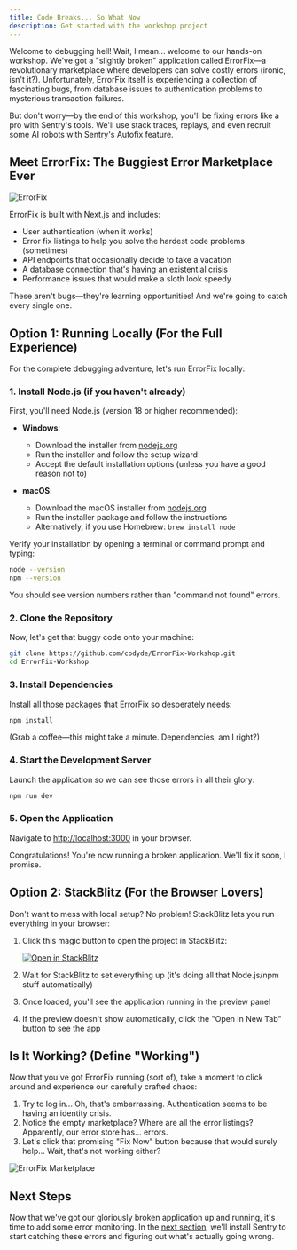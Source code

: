 ```yaml
---
title: Code Breaks... So What Now
description: Get started with the workshop project
---
```


Welcome to debugging hell! Wait, I mean... welcome to our hands-on workshop. We've got a "slightly broken" application called ErrorFix—a revolutionary marketplace where developers can solve costly errors (ironic, isn't it?). Unfortunately, ErrorFix itself is experiencing a collection of fascinating bugs, from database issues to authentication problems to mysterious transaction failures.

But don't worry—by the end of this workshop, you'll be fixing errors like a pro with Sentry's tools. We'll use stack traces, replays, and even recruit some AI robots with Sentry's Autofix feature.

## Meet ErrorFix: The Buggiest Error Marketplace Ever

![ErrorFix](../../assets/img/1-ItsBroke.gif)

ErrorFix is built with Next.js and includes:

- User authentication (when it works)
- Error fix listings to help you solve the hardest code problems (sometimes)
- API endpoints that occasionally decide to take a vacation
- A database connection that's having an existential crisis
- Performance issues that would make a sloth look speedy

These aren't bugs—they're learning opportunities! And we're going to catch every single one.

## Option 1: Running Locally (For the Full Experience)

For the complete debugging adventure, let's run ErrorFix locally:

### 1. Install Node.js (if you haven't already)

First, you'll need Node.js (version 18 or higher recommended):

- **Windows**: 
  - Download the installer from [nodejs.org](https://nodejs.org/)
  - Run the installer and follow the setup wizard
  - Accept the default installation options (unless you have a good reason not to)

- **macOS**: 
  - Download the macOS installer from [nodejs.org](https://nodejs.org/)
  - Run the installer package and follow the instructions
  - Alternatively, if you use Homebrew: `brew install node`

Verify your installation by opening a terminal or command prompt and typing:
```bash
node --version
npm --version
```

You should see version numbers rather than "command not found" errors.

### 2. Clone the Repository

Now, let's get that buggy code onto your machine:

```bash
git clone https://github.com/codyde/ErrorFix-Workshop.git
cd ErrorFix-Workshop
```

### 3. Install Dependencies

Install all those packages that ErrorFix so desperately needs:

```bash
npm install
```

(Grab a coffee—this might take a minute. Dependencies, am I right?)

### 4. Start the Development Server

Launch the application so we can see those errors in all their glory:

```bash
npm run dev
```

### 5. Open the Application

Navigate to [http://localhost:3000](http://localhost:3000) in your browser. 

Congratulations! You're now running a broken application. We'll fix it soon, I promise.

## Option 2: StackBlitz (For the Browser Lovers)

Don't want to mess with local setup? No problem! StackBlitz lets you run everything in your browser:

1. Click this magic button to open the project in StackBlitz:

   <a href="https://stackblitz.com/github/codyde/ErrorFix-Workshop/" target="_blank" rel="noopener noreferrer">
     <img src="https://developer.stackblitz.com/img/open_in_stackblitz.svg" alt="Open in StackBlitz" />
   </a>

2. Wait for StackBlitz to set everything up (it's doing all that Node.js/npm stuff automatically)
3. Once loaded, you'll see the application running in the preview panel
4. If the preview doesn't show automatically, click the "Open in New Tab" button to see the app

## Is It Working? (Define "Working")

Now that you've got ErrorFix running (sort of), take a moment to click around and experience our carefully crafted chaos:

1. Try to log in... Oh, that's embarrassing. Authentication seems to be having an identity crisis.
2. Notice the empty marketplace? Where are all the error listings? Apparently, our error store has... errors.
3. Let's click that promising "Fix Now" button because that would surely help... Wait, that's not working either?

![ErrorFix Marketplace](../../assets/img/8-Error.gif)

## Next Steps

Now that we've got our gloriously broken application up and running, it's time to add some error monitoring. In the [next section](/configure-sentry/), we'll install Sentry to start catching these errors and figuring out what's actually going wrong. 